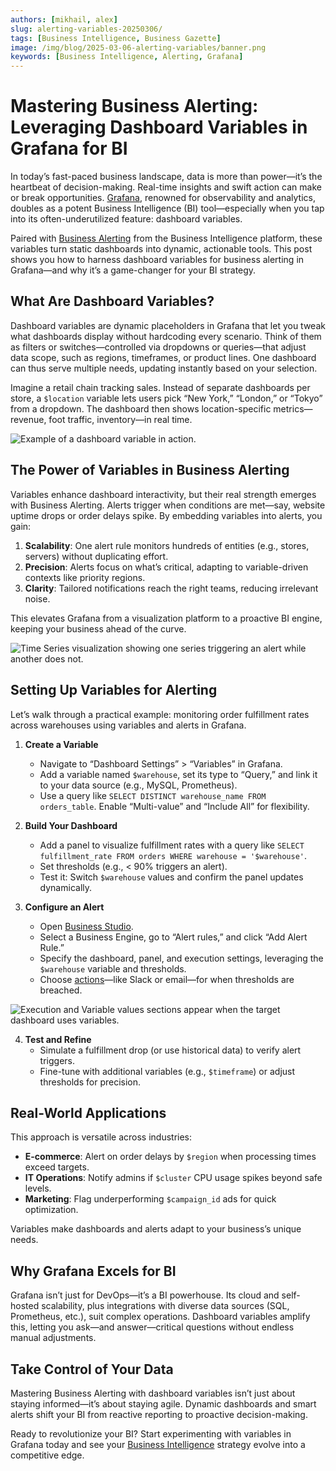 ```yaml
---
authors: [mikhail, alex]
slug: alerting-variables-20250306/
tags: [Business Intelligence, Business Gazette]
image: /img/blog/2025-03-06-alerting-variables/banner.png
keywords: [Business Intelligence, Alerting, Grafana]
---
```



# Mastering Business Alerting: Leveraging Dashboard Variables in Grafana for BI

In today’s fast-paced business landscape, data is more than power—it’s the heartbeat of decision-making. Real-time insights and swift action can make or break opportunities. [Grafana](https://grafana.com), renowned for observability and analytics, doubles as a potent Business Intelligence (BI) tool—especially when you tap into its often-underutilized feature: dashboard variables.

Paired with [Business Alerting](/big/alerting/) from the Business Intelligence platform, these variables turn static dashboards into dynamic, actionable tools. This post shows you how to harness dashboard variables for business alerting in Grafana—and why it’s a game-changer for your BI strategy.

<Youtube
  id="ey0ZSbSDxtI"
  title="Mastering Business Alerting: Dashboard Variables in Grafana Cloud"
/>

## What Are Dashboard Variables?

Dashboard variables are dynamic placeholders in Grafana that let you tweak what dashboards display without hardcoding every scenario. Think of them as filters or switches—controlled via dropdowns or queries—that adjust data scope, such as regions, timeframes, or product lines. One dashboard can thus serve multiple needs, updating instantly based on your selection.

Imagine a retail chain tracking sales. Instead of separate dashboards per store, a `$location` variable lets users pick “New York,” “London,” or “Tokyo” from a dropdown. The dashboard then shows location-specific metrics—revenue, foot traffic, inventory—in real time.

<Image
  title="Example of a dashboard variable in action."
  src="/img/blog/2025-03-06-alerting-variables/dashboard-variables.png"
/>

## The Power of Variables in Business Alerting

Variables enhance dashboard interactivity, but their real strength emerges with Business Alerting. Alerts trigger when conditions are met—say, website uptime drops or order delays spike. By embedding variables into alerts, you gain:

1. **Scalability**: One alert rule monitors hundreds of entities (e.g., stores, servers) without duplicating effort.
2. **Precision**: Alerts focus on what’s critical, adapting to variable-driven contexts like priority regions.
3. **Clarity**: Tailored notifications reach the right teams, reducing irrelevant noise.

This elevates Grafana from a visualization platform to a proactive BI engine, keeping your business ahead of the curve.

<Image
  title="Time Series visualization showing one series triggering an alert while another does not."
  src="/img/big/business-alerting/var-1.png"
/>

## Setting Up Variables for Alerting

Let’s walk through a practical example: monitoring order fulfillment rates across warehouses using variables and alerts in Grafana.

1. **Create a Variable**

   - Navigate to “Dashboard Settings” > “Variables” in Grafana.
   - Add a variable named `$warehouse`, set its type to “Query,” and link it to your data source (e.g., MySQL, Prometheus).
   - Use a query like `SELECT DISTINCT warehouse_name FROM orders_table`. Enable “Multi-value” and “Include All” for flexibility.

2. **Build Your Dashboard**

   - Add a panel to visualize fulfillment rates with a query like `SELECT fulfillment_rate FROM orders WHERE warehouse = '$warehouse'`.
   - Set thresholds (e.g., < 90% triggers an alert).
   - Test it: Switch `$warehouse` values and confirm the panel updates dynamically.

3. **Configure an Alert**
   - Open [Business Studio](/big/studio/).
   - Select a Business Engine, go to “Alert rules,” and click “Add Alert Rule.”
   - Specify the dashboard, panel, and execution settings, leveraging the `$warehouse` variable and thresholds.
   - Choose [actions](/big/studio/actions/)—like Slack or email—for when thresholds are breached.

<Image
  title="Execution and Variable values sections appear when the target dashboard uses variables."
  src="/img/big/business-alerting/execution-var-values.png"
/>

4. **Test and Refine**
   - Simulate a fulfillment drop (or use historical data) to verify alert triggers.
   - Fine-tune with additional variables (e.g., `$timeframe`) or adjust thresholds for precision.

## Real-World Applications

This approach is versatile across industries:

- **E-commerce**: Alert on order delays by `$region` when processing times exceed targets.
- **IT Operations**: Notify admins if `$cluster` CPU usage spikes beyond safe levels.
- **Marketing**: Flag underperforming `$campaign_id` ads for quick optimization.

Variables make dashboards and alerts adapt to your business’s unique needs.

## Why Grafana Excels for BI

Grafana isn’t just for DevOps—it’s a BI powerhouse. Its cloud and self-hosted scalability, plus integrations with diverse data sources (SQL, Prometheus, etc.), suit complex operations. Dashboard variables amplify this, letting you ask—and answer—critical questions without endless manual adjustments.

## Take Control of Your Data

Mastering Business Alerting with dashboard variables isn’t just about staying informed—it’s about staying agile. Dynamic dashboards and smart alerts shift your BI from reactive reporting to proactive decision-making.

Ready to revolutionize your BI? Start experimenting with variables in Grafana today and see your [Business Intelligence](/big/) strategy evolve into a competitive edge.

<Feedback />

